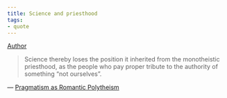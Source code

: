 ```yaml
---
title: Science and priesthood
tags:
- quote
---
```


[Author](/docs/phil/people/Richard Rorty.html)

> Science thereby loses the position it inherited from the monotheistic priesthood, as the people who pay proper tribute to the authority of something "not ourselves".

— [Pragmatism as Romantic Polytheism](/docs/phil/works/Pragmatism as Romantic Polytheism.html)